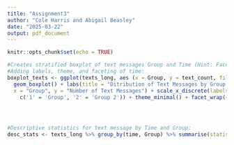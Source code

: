 ```yaml
---
title: "Assignment3"
author: "Cole Harris and Abigail Beasley"
date: "2025-03-22"
output: pdf_document
---
```


```r
knitr::opts_chunk$set(echo = TRUE)

#Creates stratified boxplot of text messages Group and Time (Hint: Faceted box plot)
#Adding labels, theme, and faceting of time:
boxplot_texts <- ggplot(texts_long, aes (x = Group, y = text_count, fill = Group)) + 
  geom_boxplot() + labs(title = "Ditribution of Text Messages by Group and Time",
  x = "Group", y = "Number of Text Messages") + scale_x_discrete(labels = 
    c('1' = 'Group', '2' = 'Group 2')) + theme_minimal() + facet_wrap(~time)




#Descriptive statistics for text message by Time and Group:
desc_stats <- texts_long %>% group_by(time, Group) %>% summarise(statistics = list(round(stat.desc(text_count, basic = TRUE, norm = FALSE), 2)))

```

